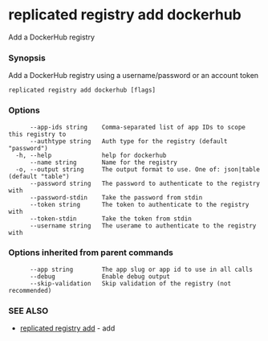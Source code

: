 # replicated registry add dockerhub

Add a DockerHub registry

### Synopsis

Add a DockerHub registry using a username/password or an account token

```
replicated registry add dockerhub [flags]
```

### Options

```
      --app-ids string    Comma-separated list of app IDs to scope this registry to
      --authtype string   Auth type for the registry (default "password")
  -h, --help              help for dockerhub
      --name string       Name for the registry
  -o, --output string     The output format to use. One of: json|table (default "table")
      --password string   The password to authenticate to the registry with
      --password-stdin    Take the password from stdin
      --token string      The token to authenticate to the registry with
      --token-stdin       Take the token from stdin
      --username string   The userame to authenticate to the registry with
```

### Options inherited from parent commands

```
      --app string        The app slug or app id to use in all calls
      --debug             Enable debug output
      --skip-validation   Skip validation of the registry (not recommended)
```

### SEE ALSO

* [replicated registry add](replicated-cli-registry-add)	 - add

